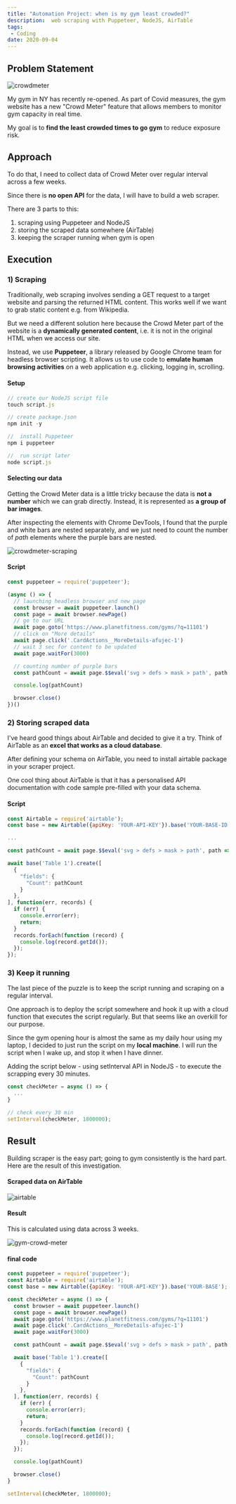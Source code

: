 ```yaml
---
title: "Automation Project: when is my gym least crowded?"
description:  web scraping with Puppeteer, NodeJS, AirTable
tags:
 - Coding
date: 2020-09-04
---
```


## Problem Statement

![crowdmeter](crowdmeter-1.png)

My gym in NY has recently re-opened. As part of Covid measures, the gym website has a new "Crowd Meter" feature that allows members to monitor gym capacity in real time.  

My goal is to **find the least crowded times to go gym** to reduce exposure risk.

## Approach

To do that, I need to collect data of Crowd Meter over regular interval across a few weeks.

Since there is **no open API** for the data, I will have to build a web scraper.

There are 3 parts to this:

1. scraping using Puppeteer and NodeJS
2. storing the scraped data somewhere (AirTable)
3. keeping the scraper running when gym is open


## Execution

### 1) Scraping

Traditionally, web scraping involves sending a GET request to a target website and parsing the returned HTML content. This works well if we want to grab static content e.g. from Wikipedia.

But we need a different solution here because the Crowd Meter part of the website is a **dynamically generated content**, i.e. it is not in the original HTML when we access our site. 

Instead, we use **Puppeteer**, a library released by Google Chrome team for headless browser scripting. It allows us to use code to **emulate human browsing activities** on a web application e.g. clicking, logging in, scrolling. 

#### Setup

```js
// create our NodeJS script file
touch script.js

// create package.json 
npm init -y

//  install Puppeteer 
npm i puppeteer

//  run script later
node script.js
```

#### Selecting our data

Getting the Crowd Meter data is a little tricky because the data is **not a number** which we can grab directly. Instead, it is represented as **a group of bar images**.

After inspecting the elements with Chrome DevTools, I found that the purple and white bars are nested separately, and we just need to count the number of *path* elements where the purple bars are nested. 

![crowdmeter-scraping](crowdmeter-scraping.png)

#### Script

```js
const puppeteer = require('puppeteer');

(async () => {
  // launching headless browser and new page
  const browser = await puppeteer.launch()
  const page = await browser.newPage()
  // go to our URL
  await page.goto('https://www.planetfitness.com/gyms/?q=11101')
  // click on "More details"  
  await page.click('.CardActions__MoreDetails-afujec-1')
  // wait 3 sec for content to be updated  
  await page.waitFor(3000)

  // counting number of purple bars
  const pathCount = await page.$$eval('svg > defs > mask > path', path => path.length);

  console.log(pathCount)

  browser.close()
})()
```

### 2) Storing scraped data

I've heard good things about AirTable and decided to give it a try. Think of AirTable as an **excel that works as a cloud database**.

After defining your schema on AirTable, you need to install airtable package in your scraper project.

One cool thing about AirTable is that it has a personalised API documentation with code sample pre-filled with your data schema.

#### Script

```js
const Airtable = require('airtable');
const base = new Airtable({apiKey: 'YOUR-API-KEY'}).base('YOUR-BASE-ID');

...

const pathCount = await page.$$eval('svg > defs > mask > path', path => path.length);

await base('Table 1').create([
  {
    "fields": {
      "Count": pathCount
    }
  },
], function(err, records) {
  if (err) {
    console.error(err);
    return;
  }
  records.forEach(function (record) {
    console.log(record.getId());
  });
});
```

### 3) Keep it running

The last piece of the puzzle is to keep the script running and scraping on a regular interval.

One approach is to deploy the script somewhere and hook it up with a cloud function that executes the script regularly. But that seems like an overkill for our purpose. 

Since the gym opening hour is almost the same as my daily hour using my laptop, I decided to just run the script on my **local machine**. I will run the script when I wake up, and stop it when I have dinner.

Adding the script below - using setInterval API in NodeJS - to execute the scrapping every 30 minutes.

```js
const checkMeter = async () => {
  ...
}

// check every 30 min
setInterval(checkMeter, 1800000);
``` 


## Result

Building scraper is the easy part; going to gym consistently is the hard part. Here are the result of this investigation.

#### Scraped data on AirTable

![airtable](airtable.png)

#### Result

This is calculated using data across 3 weeks.

![gym-crowd-meter](gym-crowd-meter.png)

#### final code

```js
const puppeteer = require('puppeteer');
const Airtable = require('airtable');
const base = new Airtable({apiKey: 'YOUR-API-KEY'}).base('YOUR-BASE');

const checkMeter = async () => {
  const browser = await puppeteer.launch()
  const page = await browser.newPage()
  await page.goto('https://www.planetfitness.com/gyms/?q=11101')
  await page.click('.CardActions__MoreDetails-afujec-1')
  await page.waitFor(3000)

  const pathCount = await page.$$eval('svg > defs > mask > path', path => path.length);

  await base('Table 1').create([
    {
      "fields": {
        "Count": pathCount
      }
    },
  ], function(err, records) {
    if (err) {
      console.error(err);
      return;
    }
    records.forEach(function (record) {
      console.log(record.getId());
    });
  });

  console.log(pathCount)

  browser.close()
}

setInterval(checkMeter, 1800000);

```


